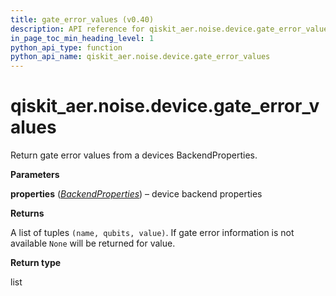 ```yaml
---
title: gate_error_values (v0.40)
description: API reference for qiskit_aer.noise.device.gate_error_values in qiskit v0.40
in_page_toc_min_heading_level: 1
python_api_type: function
python_api_name: qiskit_aer.noise.device.gate_error_values
---
```


<span id="qiskit-aer-noise-device-gate-error-values" />

# qiskit\_aer.noise.device.gate\_error\_values

<Function id="qiskit_aer.noise.device.gate_error_values" isDedicatedPage={true} github="https://github.com/qiskit/qiskit-aer/tree/stable/0.11/qiskit_aer/noise/device/parameters.py" signature="gate_error_values(properties)">
  Return gate error values from a devices BackendProperties.

  **Parameters**

  **properties** ([*BackendProperties*](qiskit.providers.models.BackendProperties "qiskit.providers.models.BackendProperties")) – device backend properties

  **Returns**

  A list of tuples `(name, qubits, value)`. If gate error information is not available `None` will be returned for value.

  **Return type**

  list
</Function>

